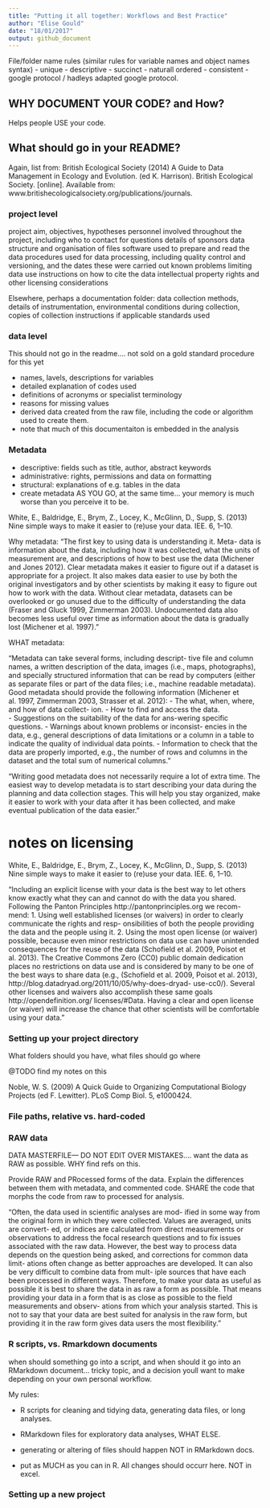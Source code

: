 ```yaml
---
title: "Putting it all together: Workflows and Best Practice"
author: "Elise Gould"
date: "18/01/2017"
output: github_document
---
```



File/folder name rules (similar rules for variable names and object names syntax)
- unique
- descriptive
- succinct
- naturall ordered
- consistent
- google protocol / hadleys adapted google protocol.

## WHY DOCUMENT YOUR CODE? and How?
Helps people USE your code.

## What should go in your README?
Again, list from: British Ecological Society (2014) A Guide to Data Management in Ecology and Evolution. (ed K. Harrison). British Ecological Society. [online]. Available from: www.britishecologicalsociety.org/publications/journals.

### project level
project aim, objectives, hypotheses
personnel involved throughout the project, including who to contact for questions
details of sponsors
data structure and organisation of files
software used to prepare and read the data
procedures used for data processing, including quality control and versioning, and the dates these were carried out
known problems limiting data use
instructions on how to cite the data
intellectual property rights and other licensing considerations

Elsewhere, perhaps a documentation folder:
data collection methods, details of instrumentation, environmental conditions during collection, copies of collection instructions if applicable
standards used

### data level
This should not go in the readme.... not sold on a gold standard procedure for this yet

- names, lavels, descriptions for variables
- detailed explanation of codes used
- definitions of acronyms or specialist terminology
- reasons for missing values
- derived data created from the raw file, including the code or algorithm used to create them.
- note that much of this documentaiton is embedded in the analysis

### Metadata

- descriptive: fields such as title, author, abstract keywords
- administrative: rights, permissions and data on formatting
- structural: explanations of e.g. tables in the data
- create metadata AS YOU GO, at the same time... your memory is much worse than you perceive it to be.

White, E., Baldridge, E., Brym, Z., Locey, K., McGlinn, D., Supp, S. (2013) Nine simple ways to make it easier to (re)use your data. IEE. 6, 1–10.

Why metadata: "The first key to using data is understanding it. Meta- data is information about the data, including how it was collected, what the units of measurement are, and descriptions of how to best use the data (Michener and Jones 2012). Clear metadata makes it easier to figure out if a dataset is appropriate for a project. It also makes data easier to use by both the original investigators and by other scientists by making it easy to figure out how to work with the data. Without clear metadata, datasets can be overlooked or go unused due to the difficulty of understanding the data (Fraser and Gluck 1999, Zimmerman 2003). Undocumented data also becomes less useful over time as information about the data is gradually lost (Michener et al. 1997)."

WHAT metadata: 

"Metadata can take several forms, including descript- tive file and column names, a written description of the data, images (i.e., maps, photographs), and specially structured information that can be read by computers (either as separate files or part of the data files; i.e., machine readable metadata). Good metadata should provide the following information (Michener et al. 1997, Zimmerman 2003, Strasser et al. 2012): 
- The what, when, where, and how of data collect- ion.
- How to find and access the data.   
- Suggestions on the suitability of the data for ans-wering specific questions.
- Warnings about known problems or inconsist-
encies in the data, e.g., general descriptions of data limitations or a column in a table to indicate the quality of individual data points.
- Information to check that the data are properly
imported, e.g., the number of rows and columns in the dataset and the total sum of numerical columns."

"Writing good metadata does not necessarily require a lot of extra time. The easiest way to develop metadata is to start describing your data during the planning and data collection stages. This will help you stay organized, make it easier to work with your data after it has been collected, and make eventual publication of the data easier."

# notes on licensing

White, E., Baldridge, E., Brym, Z., Locey, K., McGlinn, D., Supp, S. (2013) Nine simple ways to make it easier to (re)use your data. IEE. 6, 1–10.

"Including an explicit license with your data is the best way to let others know exactly what they can and cannot do with the data you shared. Following the Panton Principles http://pantonprinciples.org we recom- mend:
1. Using well established licenses (or waivers) in order to clearly communicate the rights and resp- onsibilities of both the people providing the data and the people using it.
2. Using the most open license (or waiver) possible, because even minor restrictions on data use can have unintended consequences for the reuse of the data (Schofield et al. 2009, Poisot et al. 2013).
The Creative Commons Zero (CC0) public domain dedication places no restrictions on data use and is considered by many to be one of the best ways to share data (e.g., (Schofield et al. 2009, Poisot et al. 2013), http://blog.datadryad.org/2011/10/05/why-does-dryad- use-cc0/). Several other licenses and waivers also accomplish these same goals http://opendefinition.org/ licenses/#Data. Having a clear and open license (or waiver) will increase the chance that other scientists will be comfortable using your data."

### Setting up your project directory

What folders should you have, what files should go where

@TODO find my notes on this

Noble, W. S. (2009) A Quick Guide to Organizing Computational Biology Projects (ed F. Lewitter). PLoS Comp Biol. 5, e1000424.

### File paths, relative vs. hard-coded

### RAW data
DATA MASTERFILE--- DO NOT EDIT OVER MISTAKES.... want the data as RAW as possible. WHY find refs on this.



Provide RAW and PRocessed forms of the data.
Explain the differences between them with metadata, and commented code.
SHARE the code that morphs the code from raw to processed for analysis.

"Often, the data used in scientific analyses are mod- ified in some way from the original form in which they were collected. Values are averaged, units are convert- ed, or indices are calculated from direct measurements or observations to address the focal research questions and to fix issues associated with the raw data. However, the best way to process data depends on the question being asked, and corrections for common data limit- ations often change as better approaches are developed. It can also be very difficult to combine data from mult- iple sources that have each been processed in different ways. Therefore, to make your data as useful as possible it is best to share the data in as raw a form as possible. That means providing your data in a form that is as close as possible to the field measurements and observ- ations from which your analysis started.
This is not to say that your data are best suited for analysis in the raw form, but providing it in the raw form gives data users the most flexibility."

### R scripts, vs. Rmarkdown documents

when should something go into a script, and when should it go into an RMarkdown document...
tricky topic, and a decision youll want to make depending on your own personal workflow.

My rules:

- R scripts for cleaning and tidying data, generating data files, or long analyses.
- RMarkdown files for exploratory data analyses, WHAT ELSE.
- generating or altering of files should happen NOT in RMarkdown docs.

- put as MUCH as you can in R. All changes should occurr here. NOT in excel.

### Setting up a new project


